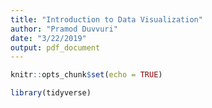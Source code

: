 ```yaml
---
title: "Introduction to Data Visualization"
author: "Pramod Duvvuri"
date: "3/22/2019"
output: pdf_document
---
```


```r
knitr::opts_chunk$set(echo = TRUE)
```

```r
library(tidyverse)
```

